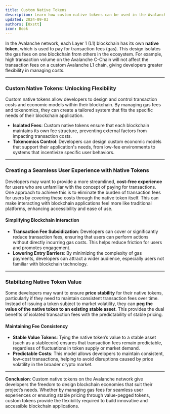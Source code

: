 ```yaml
---
title: Custom Native Tokens
description: Learn how custom native tokens can be used in the Avalanche network.
updated: 2024-09-03
authors: [0xstt]
icon: Book
---
```


In the Avalanche network, each Layer 1 (L1) blockchain has its own **native token**, which is used to pay for transaction fees (gas). This design isolates the gas fees on one blockchain from others in the ecosystem. For example, high transaction volume on the Avalanche C-Chain will not affect the transaction fees on a custom Avalanche L1 chain, giving developers greater flexibility in managing costs.

---

### Custom Native Tokens: Unlocking Flexibility

Custom native tokens allow developers to design and control transaction costs and economic models within their blockchain. By managing gas fees and tokenomics, they can create a tailored system that fits the specific needs of their blockchain application.

- **Isolated Fees**: Custom native tokens ensure that each blockchain maintains its own fee structure, preventing external factors from impacting transaction costs.
- **Tokenomics Control**: Developers can design custom economic models that support their application's needs, from low-fee environments to systems that incentivize specific user behaviors.

---

### Creating a Seamless User Experience with Native Tokens

Developers may want to provide a more streamlined, **cost-free experience** for users who are unfamiliar with the concept of paying for transactions. One approach to achieve this is to eliminate the burden of transaction fees for users by covering these costs through the native token itself. This can make interacting with blockchain applications feel more like traditional platforms, enhancing accessibility and ease of use.

#### Simplifying Blockchain Interaction
- **Transaction Fee Subsidization**: Developers can cover or significantly reduce transaction fees, ensuring that users can perform actions without directly incurring gas costs. This helps reduce friction for users and promotes engagement.
- **Lowering Entry Barriers**: By minimizing the complexity of gas payments, developers can attract a wider audience, especially users not familiar with blockchain technology.

---

### Stabilizing Native Token Value

Some developers may want to ensure **price stability** for their native tokens, particularly if they need to maintain consistent transaction fees over time. Instead of issuing a token subject to market volatility, they can **peg the value of the native token to an existing stable asset**. This provides the dual benefits of isolated transaction fees with the predictability of stable pricing.

#### Maintaining Fee Consistency
- **Stable Value Tokens**: Tying the native token’s value to a stable asset (such as a stablecoin) ensures that transaction fees remain predictable, regardless of fluctuations in token supply or market demand.
- **Predictable Costs**: This model allows developers to maintain consistent, low-cost transactions, helping to avoid disruptions caused by price volatility in the broader crypto market.

---

**Conclusion**: Custom native tokens on the Avalanche network give developers the freedom to design blockchain economies that suit their project’s needs. Whether by managing gas fees for seamless user experiences or ensuring stable pricing through value-pegged tokens, custom tokens provide the flexibility required to build innovative and accessible blockchain applications.